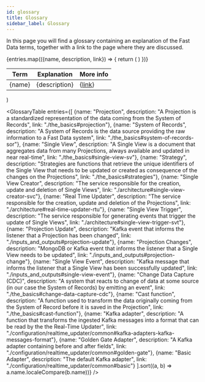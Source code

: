 ```yaml
---
id: glossary
title: Glossary
sidebar_label: Glossary
---
```


<head>
   <meta name="robots" content="noindex, nofollow" />
</head>

In this page you will find a glossary containing an explanation of the Fast Data terms, together with a link to the page where they are discussed.

  <table>
    <thead>
      <tr>
        <th>Term</th>
        <th>Explanation</th>
        <th>More info</th>
      </tr>
    </thead>
  <tbody>
    {entries.map(({name, description, link}) => {
      return (
        <tr>
          <td>{name}</td>
          <td>{description}</td>
          <td>{<a href={link}>link</a>}</td>
        </tr>
      )
    })}
  </tbody>
</table>
)

<GlossaryTable entries={[
  {name: "Projection", description: "A Projection is a standardized representation of the data coming from the System of Records", link: "./the_basics#projection"},
  {name: "System of Records", description: "A System of Records is the data source providing the raw information to a Fast Data system", link: "./the_basics#system-of-records-sor"},
  {name: "Single View", description: "A Single View is a document that aggregates data from many Projections, always available and updated in near real-time", link: "./the_basics#single-view-sv"},
  {name: "Strategy", description: "Strategies are functions that retrieve the unique identifiers of the Single View that needs to be updated or created as consequence of the changes on the Projections", link: "./the_basics#strategies"},
  {name: "Single View Creator", description: "The service responsible for the creation, update and deletion of Single Views", link: "./architecture#single-view-creator-svc"},
  {name: "Real Time Updater", description: "The service responsible for the creation, update and deletion of the Projections", link: "./architecture#real-time-updater-rtu"},
  {name: "Single View Trigger", description: "The service responsible for generating events that trigger the update of Single Views", link: "./architecture#single-view-trigger-svt"},
  {name: "Projection Update", description: "Kafka event that informs the listener that a Projection has been changed", link: "./inputs_and_outputs#projection-update"},
  {name: "Projection Changes", description: "MongoDB or Kafka event that informs the listener that a Single View needs to be updated", link: "./inputs_and_outputs#projection-change"},
  {name: "Single View Event", description: "Kafka message that informs the listener that a Single View has been successfully updated", link: "./inputs_and_outputs#single-view-event"},
  {name: "Change Data Capture (CDC)", description: "A system that reacts to change of data at some source (in our case the System of Records) by emitting an event", link: "./the_basics#change-data-capture-cdc"},
  {name: "Cast function", description: "A function used to transform the data originally coming from the System of Record before it is saved in the Projection", link: "./the_basics#cast-function"},
  {name: "Kafka adapter", description: "A function that transforms the ingested Kafka messages into a format that can be read by the the Real-Time Updater", link: "./configuration/realtime_updater/common#kafka-adapters-kafka-messages-format"},
  {name: "Golden Gate Adapter", description: "A Kafka adapter containing before and after fields", link: "./configuration/realtime_updater/common#golden-gate"},
  {name: "Basic Adapter", description: "The default Kafka adapter", link: "./configuration/realtime_updater/common#basic"}
].sort((a, b) => a.name.localeCompare(b.name))} />
